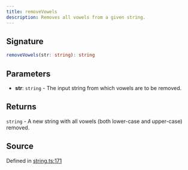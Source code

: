 ```yaml
---
title: removeVowels
description: Removes all vowels from a given string.
---
```


## Signature

```typescript path=null start=null
removeVowels(str: string): string
```

## Parameters

- **str**: `string` - The input string from which vowels are to be removed.

## Returns

`string` - A new string with all vowels (both lower-case and upper-case) removed.

## Source

Defined in [string.ts:171](https://github.com/koji/ichigyou/blob/main/src/string.ts#L171)
